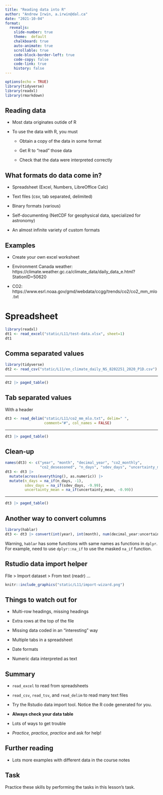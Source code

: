 ```yaml
---
title: "Reading data into R"
author: "Andrew Irwin, a.irwin@dal.ca"
date: "2021-10-04"
format:
  revealjs:
    slide-number: true
    theme:  default
    chalkboard: true
    auto-animate: true
    scrollable: true
    code-block-border-left: true
    code-copy: false
    code-link: true
    history: false
---
```


```r
options(echo = TRUE)
library(tidyverse)
library(readxl)
library(rmarkdown)
```

## Reading data

* Most data originates outide of R

* To use the data with R, you must

  * Obtain a copy of the data in some format
  
  * Get R to "read" those data
  
  * Check that the data were interpreted correctly

## What formats do data come in?

* Spreadsheet (Excel, Numbers, LibreOffice Calc)

* Text files (csv, tab separated, delimited)

* Binary formats (various)

* Self-documenting (NetCDF for geophysical data, specialized for astronomy)

* An almost infinite variety of custom formats 

## Examples

* Create your own excel worksheet

* Environment Canada weather: https://climate.weather.gc.ca/climate_data/daily_data_e.html?StationID=50620

* CO2: https://www.esrl.noaa.gov/gmd/webdata/ccgg/trends/co2/co2_mm_mlo.txt

# Spreadsheet

```r
library(readxl)
dt1 <- read_excel("static/L11/test-data.xlsx", sheet=1)
dt1 
```

## Comma separated values

```r
library(tidyverse)
dt2 <- read_csv("static/L11/en_climate_daily_NS_8202251_2020_P1D.csv")
```
---

```r
dt2 |> paged_table()
```

## Tab separated values

With a header

```r
dt3 <- read_delim("static/L11/co2_mm_mlo.txt", delim=" ", 
                  comment="#", col_names = FALSE)
```

---

```r
dt3 |> paged_table()
```



## Clean-up

```r
names(dt3) <- c("year", "month", "decimal_year", "co2_monthly", 
                "co2_deseasoned", "n_days", "sdev_days", "uncertainty_mean")
dt3 <- dt3 |> 
  mutate(across(everything(), as.numeric)) |>
  mutate(n_days = na_if(n_days, -1), 
         sdev_days = na_if(sdev_days, -9.99),
         uncertainty_mean = na_if(uncertainty_mean, -0.99))
```

---

```r
dt3 |> paged_table()
```

## Another way to convert columns

```r
library(hablar)
dt3 <- dt3 |> convert(int(year), int(month), num(decimal_year:uncertainty_mean) ) 
```

Warning, `hablar` has some functions with same names as functions in `dplyr`. For example, need to use `dplyr::na_if` to use the masked `na_if` function.

## Rstudio data import helper

Flle > Import dataset > From text (readr) ...

```r
knitr::include_graphics("static/L11/import-wizard.png")
```


## Things to watch out for

* Multi-row headings, missing headings

* Extra rows at the top of the file

* Missing data coded in an "interesting" way

* Multiple tabs in a spreadsheet

* Date formats

* Numeric data interpreted as text


## Summary

* `read_excel` to read from spreadsheets

* `read_csv`, `read_tsv`, and `read_delim` to read many text files

* Try the Rstudio data import tool. Notice the R code generated for you.

* **Always check your data table**

* Lots of ways to get trouble

* _Practice, practice, practice_ and ask for help!


## Further reading

* Lots more examples with different data in the course notes


## Task

Practice these skills by performing the tasks in this lesson's task.

